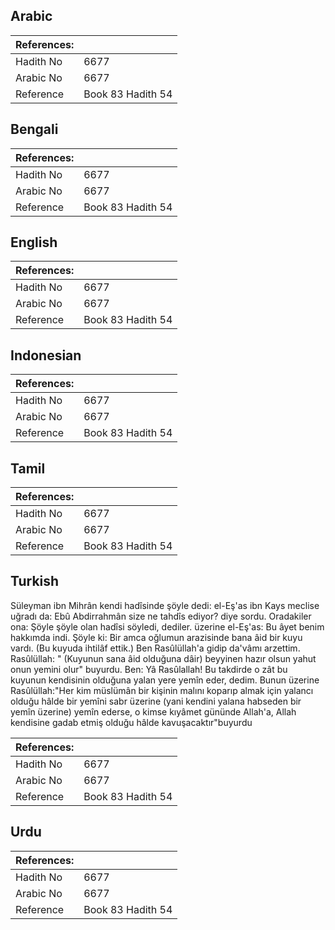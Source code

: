 ## Arabic


<div dir="rtl" lang="ar" style={{fontSize:'larger',backgroundColor:'#f8f9fa',padding:20}}>

</div>
<div style={{backgroundColor:'#f8f9fa',padding:20, marginBottom: 10}}><table> <thead> <tr> <th>References:</th> <th></th> </tr> </thead> <tbody><tr><td>Hadith No</td><td>6677</td></tr><tr><td>Arabic No</td><td>6677</td></tr><tr><td>Reference</td><td>Book 83 Hadith 54</td></tr></tbody></table></div>

## Bengali


<div dir="ltr" lang="bn" style={{fontSize:'larger',backgroundColor:'#f8f9fa',padding:20}}>

</div>
<div style={{backgroundColor:'#f8f9fa',padding:20, marginBottom: 10}}><table> <thead> <tr> <th>References:</th> <th></th> </tr> </thead> <tbody><tr><td>Hadith No</td><td>6677</td></tr><tr><td>Arabic No</td><td>6677</td></tr><tr><td>Reference</td><td>Book 83 Hadith 54</td></tr></tbody></table></div>

## English


<div dir="ltr" lang="en" style={{fontSize:'larger',backgroundColor:'#f8f9fa',padding:20}}>

</div>
<div style={{backgroundColor:'#f8f9fa',padding:20, marginBottom: 10}}><table> <thead> <tr> <th>References:</th> <th></th> </tr> </thead> <tbody><tr><td>Hadith No</td><td>6677</td></tr><tr><td>Arabic No</td><td>6677</td></tr><tr><td>Reference</td><td>Book 83 Hadith 54</td></tr></tbody></table></div>

## Indonesian


<div dir="ltr" lang="id" style={{fontSize:'larger',backgroundColor:'#f8f9fa',padding:20}}>

</div>
<div style={{backgroundColor:'#f8f9fa',padding:20, marginBottom: 10}}><table> <thead> <tr> <th>References:</th> <th></th> </tr> </thead> <tbody><tr><td>Hadith No</td><td>6677</td></tr><tr><td>Arabic No</td><td>6677</td></tr><tr><td>Reference</td><td>Book 83 Hadith 54</td></tr></tbody></table></div>

## Tamil


<div dir="ltr" lang="ta" style={{fontSize:'larger',backgroundColor:'#f8f9fa',padding:20}}>

</div>
<div style={{backgroundColor:'#f8f9fa',padding:20, marginBottom: 10}}><table> <thead> <tr> <th>References:</th> <th></th> </tr> </thead> <tbody><tr><td>Hadith No</td><td>6677</td></tr><tr><td>Arabic No</td><td>6677</td></tr><tr><td>Reference</td><td>Book 83 Hadith 54</td></tr></tbody></table></div>

## Turkish


<div dir="ltr" lang="tr" style={{fontSize:'larger',backgroundColor:'#f8f9fa',padding:20}}>
Süleyman ibn Mihrân kendi hadîsinde şöyle dedi: el-Eş'as ibn Kays meclise uğradı da: Ebû Abdirrahmân size ne tahdîs ediyor? diye sordu. Oradakiler ona: Şöyle şöyle olan hadîsi söyledi, dediler. üzerine el-Eş'as: Bu âyet benim hakkımda indi. Şöyle ki: Bir amca oğlumun arazisinde bana âid bir kuyu vardı. (Bu kuyuda ihtilâf ettik.) Ben Rasûlüllah'a gidip da'vâmı arzettim. Rasûlüllah: " (Kuyunun sana âid olduğuna dâir) beyyinen hazır olsun yahut onun yemini olur" buyurdu. Ben: Yâ Rasûlallah! Bu takdirde o zât bu kuyunun kendisinin olduğuna yalan yere yemîn eder, dedim. Bunun üzerine Rasûlüllah:"Her kim müslümân bir kişinin malını koparıp almak için yalancı olduğu hâlde bir yemîni sabr üzerine (yani kendini yalana habseden bir yemîn üzerine) yemîn ederse, o kimse kıyâmet gününde Allah'a, Allah kendisine gadab etmiş olduğu hâlde kavuşacaktır"buyurdu
</div>
<div style={{backgroundColor:'#f8f9fa',padding:20, marginBottom: 10}}><table> <thead> <tr> <th>References:</th> <th></th> </tr> </thead> <tbody><tr><td>Hadith No</td><td>6677</td></tr><tr><td>Arabic No</td><td>6677</td></tr><tr><td>Reference</td><td>Book 83 Hadith 54</td></tr></tbody></table></div>

## Urdu


<div dir="rtl" lang="ur" style={{fontSize:'larger',backgroundColor:'#f8f9fa',padding:20}}>

</div>
<div style={{backgroundColor:'#f8f9fa',padding:20, marginBottom: 10}}><table> <thead> <tr> <th>References:</th> <th></th> </tr> </thead> <tbody><tr><td>Hadith No</td><td>6677</td></tr><tr><td>Arabic No</td><td>6677</td></tr><tr><td>Reference</td><td>Book 83 Hadith 54</td></tr></tbody></table></div>